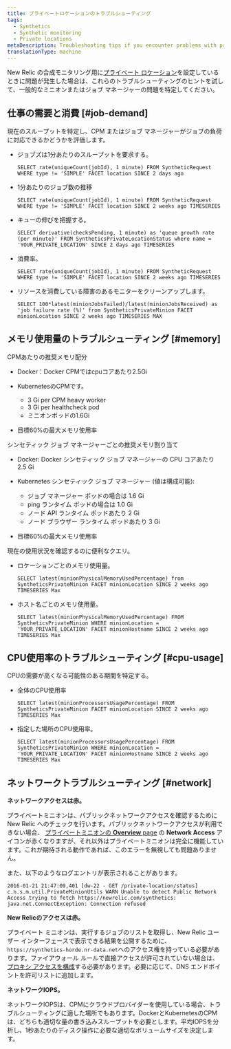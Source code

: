 ```yaml
---
title: プライベートロケーションのトラブルシューティング
tags:
  - Synthetics
  - Synthetic monitoring
  - Private locations
metaDescription: Troubleshooting tips if you encounter problems with private locations or private minions or job managers with synthetic monitoring in New Relic.
translationType: machine
---
```


New Relic の合成モニタリング用に[プライベート ロケーション](/docs/synthetics/new-relic-synthetics/private-locations/private-locations-overview-monitor-internal-sites-add-new-locations)を設定しているときに問題が発生した場合は、これらのトラブルシューティングのヒントを試して、一般的なミニオンまたはジョブ マネージャーの問題を特定してください。

## 仕事の需要と消費 [#job-demand]

現在のスループットを特定し、CPM またはジョブ マネージャーがジョブの負荷に対応できるかどうかを評価します。

* ジョブズは1分あたりのスループットを要求する。

  ```
  SELECT rate(uniqueCount(jobId), 1 minute) FROM SyntheticRequest WHERE type != 'SIMPLE' FACET location SINCE 2 days ago
  ```

* 1分あたりのジョブ数の推移

  ```
  SELECT rate(uniqueCount(jobId), 1 minute) FROM SyntheticRequest WHERE type != 'SIMPLE' FACET location SINCE 2 weeks ago TIMESERIES
  ```

* キューの伸びを把握する。

  ```
  SELECT derivative(checksPending, 1 minute) as 'queue growth rate (per minute)' FROM SyntheticsPrivateLocationStatus where name = 'YOUR_PRIVATE_LOCATION' SINCE 2 days ago TIMESERIES
  ```

* 消費率。

  ```
  SELECT rate(uniqueCount(jobId), 1 minute) FROM SyntheticRequest WHERE type != 'SIMPLE' FACET location SINCE 2 weeks ago TIMESERIES
  ```

* リソースを消費している障害のあるモニターをクリーンアップします。

  ```
  SELECT 100*latest(minionJobsFailed)/latest(minionJobsReceived) as 'job failure rate (%)' from SyntheticsPrivateMinion FACET minionLocation SINCE 2 weeks ago TIMESERIES MAX
  ```

## メモリ使用量のトラブルシューティング [#memory]

CPMあたりの推奨メモリ配分

* Docker：Docker CPMではcpuコアあたり2.5Gi

* KubernetesのCPMです。

  * 3 Gi per CPM heavy worker
  * 3 Gi per healthcheck pod
  * ミニオンポッドの1.6Gi

* 目標60%の最大メモリ使用率

シンセティック ジョブ マネージャーごとの推奨メモリ割り当て

* Docker: Docker シンセティック ジョブ マネージャーの CPU コアあたり 2.5 Gi

* Kubernetes シンセティック ジョブ マネージャー (値は構成可能):

  * ジョブ マネージャー ポッドの場合は 1.6 Gi
  * ping ランタイム ポッドの場合は 1.0 Gi
  * ノード API ランタイム ポッドあたり 2 Gi
  * ノード ブラウザー ランタイム ポッドあたり 3 Gi

* 目標60%の最大メモリ使用率

現在の使用状況を確認するのに便利なクエリ。

* ロケーションごとのメモリ使用量。

  ```
  SELECT latest(minionPhysicalMemoryUsedPercentage) from SyntheticsPrivateMinion FACET minionLocation SINCE 2 weeks ago TIMESERIES Max
  ```

* ホスト名ごとのメモリ使用量。

  ```
  SELECT latest(minionPhysicalMemoryUsedPercentage) FROM SyntheticsPrivateMinion WHERE minionLocation = 'YOUR_PRIVATE_LOCATION' FACET minionHostname SINCE 2 weeks ago TIMESERIES Max
  ```

## CPU使用率のトラブルシューティング [#cpu-usage]

CPUの需要が高くなる可能性のある期間を特定する。

* 全体のCPU使用率

  ```
  SELECT latest(minionProcessorsUsagePercentage) FROM SyntheticsPrivateMinion FACET minionLocation SINCE 2 weeks ago TIMESERIES Max
  ```

* 指定した場所のCPU使用率。

  ```
  SELECT latest(minionProcessorsUsagePercentage) FROM SyntheticsPrivateMinion WHERE minionLocation = 'YOUR_PRIVATE_LOCATION' FACET minionHostname SINCE 2 weeks ago TIMESERIES Max
  ```

## ネットワークトラブルシューティング [#network]

**ネットワークアクセスは赤。**

プライベートミニオンは、パブリックネットワークアクセスを確認するために New Relic へのチェックを行います。パブリックネットワークアクセスが利用できない場合、 [プライベートミニオンの **Overview** page](/docs/synthetics/new-relic-synthetics/pages/synthetics-overview-page-view-monitors-performance) の **Network Access** アイコンが赤くなりますが、それ以外はプライベートミニオンは完全に機能しています。これが期待される動作であれば、このエラーを無視しても問題ありません。

また、以下のようなログエントリが表示されることがあります。

```
2016-01-21 21:47:09,401 [dw-22 - GET /private-location/status] c.n.s.m.util.PrivateMinionUtils WARN Unable to detect Public Network Access trying to fetch https://newrelic.com/synthetics: java.net.ConnectException: Connection refused
```

**New Relicのアクセスは赤。**

プライベート ミニオンは、実行するジョブのリストを取得し、New Relic ユーザー インターフェースで表示できる結果を公開するために、 `https://synthetics-horde.nr-data.net`へのアクセス権を持っている必要があります。ファイアウォール ルールで直接アクセスが許可されていない場合は、[プロキシ アクセスを構成](/docs/synthetics/new-relic-synthetics/private-locations/install-configure-private-minions)する必要があります。必要に応じて、DNS エンドポイントを許可リストに追加します。

**ネットワークIOPS。**

ネットワークIOPSは、CPMにクラウドプロバイダーを使用している場合、トラブルシューティングに適した場所でもあります。DockerとKubernetesのCPMは、どちらも適切な量の書き込みスループットを必要とします。平均IOPSを分析し、1秒あたりのディスク操作に必要な適切なボリュームサイズを決定します。